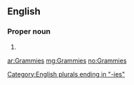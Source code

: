 ==English==

===Proper noun===
{{head|en|noun plural form}}

# {{plural of|Grammy|lang=en}}

[[Category:English plurals ending in "-ies"]]

[[ar:Grammies]]
[[mg:Grammies]]
[[no:Grammies]]